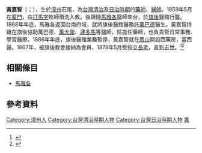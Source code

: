{{擴充|time=2016-09-07T10:29:03+00:00}}
'''黃嘉智'''（{{lang-nan-poj|N̂g Ka-tì}}；{{bd|1838年|7月16日|1911年|6月14日}}），生於[[漳州|漳州]]石尾，為[[台灣|台灣]][[台灣清治時期|清治]]及[[台灣日治時期|日治時期]]的[[藥師|藥師]]、[[醫師|醫師]]。1859年5月在[[廈門|廈門]]，由[[打馬字|打馬字]]牧師領洗入教。後跟隨[[馬雅各|馬雅各]]醫師來台，於[[旗後|旗後]]醫館行醫。1868年年底，馬雅各返回台南府域，就將旗後醫館醫務託[[萬巴德|萬巴德]]醫生。黃嘉智持續在旗後協助萬巴德、[[萬大衛|萬大衛]]、[[連多馬|連多馬]]等醫師，除擔任藥師，也負責管日常事務、學習醫療。1886年年底，旗後醫館業務暫停，黃嘉智就在[[鳳山|鳳山]]開設西藥房，當西醫。1867年，被旗後教會接納為會員，1878年5月受按立[[長老|長老]]，直到去世。<ref name="史話111">{{cite web |url=http://www.laijohn.com/archives/pm/Ede,G/biog/1.htm |title=史話111 醫館管家黃嘉智 |accessdate= |last= |first= |author=賴永祥 |coauthors= |date=1992年 |work= |publisher=《教會史話》 |archive-date=2018-04-16 |archive-url=https://web.archive.org/web/20180416012049/http://www.laijohn.com/archives/pm/Ede,G/biog/1.htm |dead-url=no }}</ref><ref name="小傳">{{cite web |url=http://www.laijohn.com/archives/pm/Ede,G/biog/1.htm |title=黃嘉智的小傳 |accessdate= |last= |first= |author= |coauthors= |date=1911年7月 |work= |publisher=《台南府城教會報》 |archive-date=2018-04-16 |archive-url=https://web.archive.org/web/20180416012049/http://www.laijohn.com/archives/pm/Ede,G/biog/1.htm |dead-url=no }}</ref>

==相關條目==
*[[馬雅各|馬雅各]]

==參考資料==
{{reflist}}
[[Category:漳州人|Category:漳州人]]
[[Category:台灣清治時期人物|Category:台灣清治時期人物]]
[[Category:台灣日治時期人物|Category:台灣日治時期人物]]
[[Category:黃姓|嘉]]